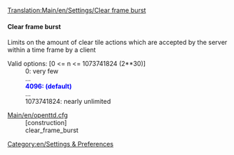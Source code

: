 [[Translation:Main/en/Settings/Clear frame burst]]
==== Clear frame burst ====
{{en/-}}{{en/Feature|1.1|align="right"|text=(since 1.1.0)}}

Limits on the amount of clear tile actions which are accepted by the server within a time frame by a client

;Valid options<nowiki>:</nowiki> [0 <= n <= 1073741824 (2**30)]
: 0: very few
: ...
: <span style="color:blue">'''4096: (default)'''</span>
: ...
: 1073741824: nearly unlimited

;[[Main/en/openttd.cfg]]
:[construction]
:clear_frame_burst

[[Category:en/Settings & Preferences]]